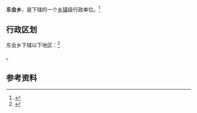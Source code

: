 {{中国乡级行政区|14/11/23/202/000}}

'''东会乡'''，是{{PRC admin/fullname|14/11/23/202/000|3}}下辖的一个[[乡镇|乡镇]]级行政单位。<ref>{{PRC admin/ref sgc|{{PRC admin/parent|14/11/23/202/000}}}}</ref>

== 行政区划 ==

东会乡下辖以下地区：<ref>{{PRC admin/ref sgc|14/11/23/202/000}}</ref>

{{PRC admin/children|14/11/23/202/000}}。

== 参考资料 ==

{{reflist}}

{{行政区划小作品}}
{{PRC admin/navcat|14/11/23/202/000}}